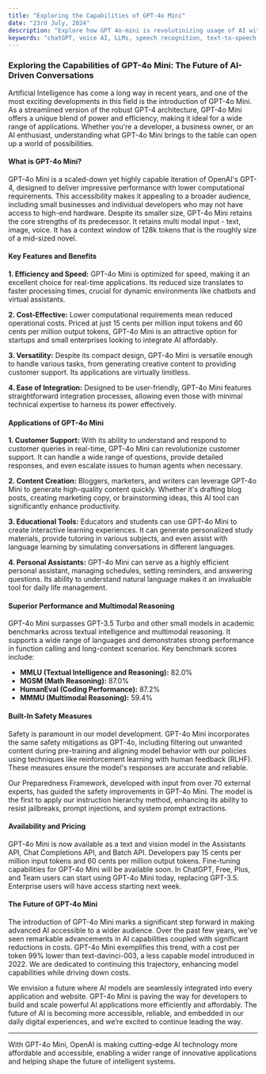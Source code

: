 ```yaml
---
title: "Exploring the Capabilities of GPT-4o Mini"
date: "23rd July, 2024"
description: "Explore how GPT 4o-mini is revolutinizing usage of AI with its optimal cost and advanced features "
keywords: "chatGPT, voice AI, LLMs, speech recognition, text-to-speech, AI testing, voice agents, ai conversational agent, ai assistant, voice ai bots for service"
---
```


### Exploring the Capabilities of GPT-4o Mini: The Future of AI-Driven Conversations

Artificial Intelligence has come a long way in recent years, and one of the most exciting developments in this field is the introduction of GPT-4o Mini. As a streamlined version of the robust GPT-4 architecture, GPT-4o Mini offers a unique blend of power and efficiency, making it ideal for a wide range of applications. Whether you're a developer, a business owner, or an AI enthusiast, understanding what GPT-4o Mini brings to the table can open up a world of possibilities.

#### What is GPT-4o Mini?

GPT-4o Mini is a scaled-down yet highly capable iteration of OpenAI's GPT-4, designed to deliver impressive performance with lower computational requirements. This accessibility makes it appealing to a broader audience, including small businesses and individual developers who may not have access to high-end hardware. Despite its smaller size, GPT-4o Mini retains the core strengths of its predecessor. It retains multi modal input - text, image, voice. It has a context window of 128k tokens that is the roughly size of a mid-sized novel. 


#### Key Features and Benefits

**1. Efficiency and Speed:**
GPT-4o Mini is optimized for speed, making it an excellent choice for real-time applications. Its reduced size translates to faster processing times, crucial for dynamic environments like chatbots and virtual assistants.

**2. Cost-Effective:**
Lower computational requirements mean reduced operational costs. Priced at just 15 cents per million input tokens and 60 cents per million output tokens, GPT-4o Mini is an attractive option for startups and small enterprises looking to integrate AI affordably.

**3. Versatility:**
Despite its compact design, GPT-4o Mini is versatile enough to handle various tasks, from generating creative content to providing customer support. Its applications are virtually limitless.

**4. Ease of Integration:**
Designed to be user-friendly, GPT-4o Mini features straightforward integration processes, allowing even those with minimal technical expertise to harness its power effectively.

#### Applications of GPT-4o Mini

**1. Customer Support:**
With its ability to understand and respond to customer queries in real-time, GPT-4o Mini can revolutionize customer support. It can handle a wide range of questions, provide detailed responses, and even escalate issues to human agents when necessary.

**2. Content Creation:**
Bloggers, marketers, and writers can leverage GPT-4o Mini to generate high-quality content quickly. Whether it's drafting blog posts, creating marketing copy, or brainstorming ideas, this AI tool can significantly enhance productivity.

**3. Educational Tools:**
Educators and students can use GPT-4o Mini to create interactive learning experiences. It can generate personalized study materials, provide tutoring in various subjects, and even assist with language learning by simulating conversations in different languages.

**4. Personal Assistants:**
GPT-4o Mini can serve as a highly efficient personal assistant, managing schedules, setting reminders, and answering questions. Its ability to understand natural language makes it an invaluable tool for daily life management.

#### Superior Performance and Multimodal Reasoning

GPT-4o Mini surpasses GPT-3.5 Turbo and other small models in academic benchmarks across textual intelligence and multimodal reasoning. It supports a wide range of languages and demonstrates strong performance in function calling and long-context scenarios. Key benchmark scores include:

- **MMLU (Textual Intelligence and Reasoning):** 82.0%
- **MGSM (Math Reasoning):** 87.0%
- **HumanEval (Coding Performance):** 87.2%
- **MMMU (Multimodal Reasoning):** 59.4%

#### Built-In Safety Measures

Safety is paramount in our model development. GPT-4o Mini incorporates the same safety mitigations as GPT-4o, including filtering out unwanted content during pre-training and aligning model behavior with our policies using techniques like reinforcement learning with human feedback (RLHF). These measures ensure the model's responses are accurate and reliable.

Our Preparedness Framework, developed with input from over 70 external experts, has guided the safety improvements in GPT-4o Mini. The model is the first to apply our instruction hierarchy method, enhancing its ability to resist jailbreaks, prompt injections, and system prompt extractions.

#### Availability and Pricing

GPT-4o Mini is now available as a text and vision model in the Assistants API, Chat Completions API, and Batch API. Developers pay 15 cents per million input tokens and 60 cents per million output tokens. Fine-tuning capabilities for GPT-4o Mini will be available soon. In ChatGPT, Free, Plus, and Team users can start using GPT-4o Mini today, replacing GPT-3.5. Enterprise users will have access starting next week.

#### The Future of GPT-4o Mini

The introduction of GPT-4o Mini marks a significant step forward in making advanced AI accessible to a wider audience. Over the past few years, we've seen remarkable advancements in AI capabilities coupled with significant reductions in costs. GPT-4o Mini exemplifies this trend, with a cost per token 99% lower than text-davinci-003, a less capable model introduced in 2022. We are dedicated to continuing this trajectory, enhancing model capabilities while driving down costs.

We envision a future where AI models are seamlessly integrated into every application and website. GPT-4o Mini is paving the way for developers to build and scale powerful AI applications more efficiently and affordably. The future of AI is becoming more accessible, reliable, and embedded in our daily digital experiences, and we’re excited to continue leading the way.

---

With GPT-4o Mini, OpenAI is making cutting-edge AI technology more affordable and accessible, enabling a wider range of innovative applications and helping shape the future of intelligent systems.